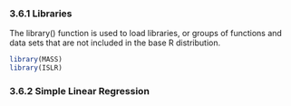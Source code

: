 ### 3.6.1 Libraries

The library() function is used to load libraries, or groups of functions and data sets that are not included in the base R distribution.

```r
library(MASS)
library(ISLR)
```

### 3.6.2 Simple Linear Regression


